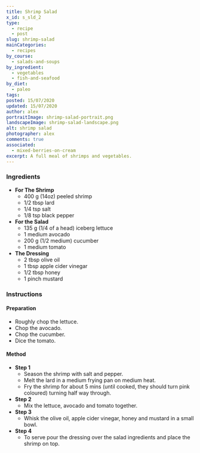 ```yaml
---
title: Shrimp Salad
x_id: s_sld_2
type:
  - recipe
  - post
slug: shrimp-salad
mainCategories: 
  - recipes
by_course:
  - salads-and-soups
by_ingredient:
  - vegetables
  - fish-and-seafood
by_diet:
  - paleo
tags:
posted: 15/07/2020
updated: 15/07/2020
author: alex
portraitImage: shrimp-salad-portrait.png
landscapeImage: shrimp-salad-landscape.png
alt: shrimp salad
photographer: alex
comments: true
associated: 
  - mixed-berries-on-cream
excerpt: A full meal of shrimps and vegetables.
---
```


<Ingredients>

### Ingredients

  - **For The Shrimp**
    - 400 g (14oz) peeled shrimp
    - 1/2 tbsp lard
    - 1/4 tsp salt
    - 1/8 tsp black pepper
  - **For the Salad**
    - 135 g (1/4 of a head) iceberg lettuce
    - 1 medium avocado
    - 200 g (1/2 medium) cucumber 
    - 1 medium tomato
  - **The Dressing**
    - 2 tbsp olive oil
    - 1 tbsp apple cider vinegar
    - 1/2 tbsp honey
    - 1 pinch mustard

</Ingredients>

<Instructions>

### Instructions

#### Preparation

  - Roughly chop the lettuce.
  - Chop the avocado.
  - Chop the cucumber.
  - Dice the tomato.

#### Method

  - **Step 1**
    - Season the shrimp with salt and pepper.
    - Melt the lard in a medium frying pan on medium heat.
    - Fry the shrimp for about 5 mins (until cooked, they should turn pink coloured) turning half way through.
  - **Step 2**
    - Mix the lettuce, avocado and tomato together.
  - **Step 3**
    - Whisk the olive oil, apple cider vinegar, honey and mustard in a small bowl.
  - **Step 4**
    - To serve pour the dressing over the salad ingredients and place the shrimp on top.

</Instructions>



